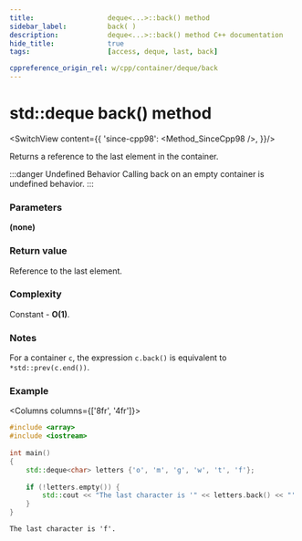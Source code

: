 ```yaml
---
title:					deque<...>::back() method
sidebar_label:			back( )
description:			deque<...>::back() method C++ documentation
hide_title:				true
tags:					[access, deque, last, back]

cppreference_origin_rel: w/cpp/container/deque/back
---
```



<!-- Terms -->

<!----------------- Codes ---------------------->

<!-- front() -->


# std::deque back() method

<SwitchView content={{
		'since-cpp98': <Method_SinceCpp98 />,
	}}/>

Returns a <Tooltip title={Term_ContAlias_Reference}>reference</Tooltip> to the last element in the container.

:::danger Undefined Behavior
Calling back on an empty container is <Tooltip title={Term_UndefinedBehaviour}>undefined behavior</Tooltip>.
:::

### Parameters

**(none)**

### Return value

Reference to the last element.

### Complexity

Constant - **O(1)**.

### Notes

For a container `c`, the expression `c.back()` is equivalent to `*std::prev(c.end())`.

### Example

<Columns columns={['8fr', '4fr']}>
<div>

```cpp title='Main.cpp' showLineNumbers
#include <array>
#include <iostream>
 
int main()
{
    std::deque<char> letters {'o', 'm', 'g', 'w', 't', 'f'};
 
    if (!letters.empty()) {
        std::cout << "The last character is '" << letters.back() << "'.\n";
    }  
}
```

</div>
<div>

```plaintext title="Output"
The last character is 'f'.
```

</div>
</Columns>
